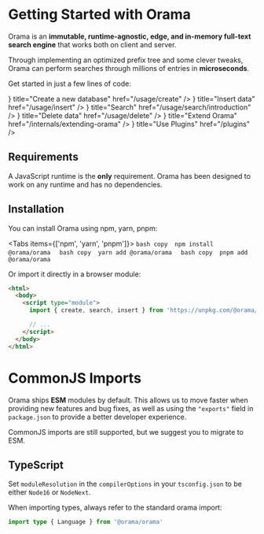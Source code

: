 
# Getting Started with Orama

Orama is an **immutable, runtime-agnostic, edge, and in-memory full-text search engine** that works both on client and server.

Through implementing an optimized prefix tree and some clever tweaks, Orama can perform searches through millions of entries in **microseconds**.

Get started in just a few lines of code:

<Cards>
  <Card
    icon={<BsDatabaseFillAdd style={{ width: 22, height: 22 }} />}
    title="Create a new database"
    href="/usage/create"
  />
  <Card
    icon={<AiFillFileAdd style={{ width: 22, height: 22 }} />}
    title="Insert data"
    href="/usage/insert"
  />
  <Card
    icon={<AiOutlineSearch style={{ width: 22, height: 22 }} />}
    title="Search"
    href="/usage/search/introduction"
  />
  <Card
    icon={<AiFillDelete style={{ width: 22, height: 22 }} />}
    title="Delete data"
    href="/usage/delete"
  />
  <Card
    icon={<BsCodeSlash style={{ width: 22, height: 22 }} />}
    title="Extend Orama"
    href="/internals/extending-orama"
  />
  <Card
    icon={<BsPlugin style={{ width: 22, height: 22 }} />}
    title="Use Plugins"
    href="/plugins"
  />
</Cards>

## Requirements

A JavaScript runtime is the **only** requirement. Orama has been designed to work on any runtime and has no dependencies.

## Installation

You can install Orama using npm, yarn, pnpm:

<Tabs items={['npm', 'yarn', 'pnpm']}>
  <Tab>
    ```bash copy 
    npm install @orama/orama 
    ```
  </Tab>
  <Tab>
    ```bash copy 
    yarn add @orama/orama 
    ```
  </Tab>
  <Tab>
    ```bash copy 
    pnpm add @orama/orama 
    ```
  </Tab>
</Tabs>

Or import it directly in a browser module:

```html copy
<html>
  <body>
    <script type="module">
      import { create, search, insert } from 'https://unpkg.com/@orama/orama@latest/dist/index.js'

      // ...
    </script>
  </body>
</html>
```

# CommonJS Imports

Orama ships **ESM** modules by default. This allows us to move faster when providing new features and bug fixes, as well as using the `"exports"` field in `package.json` to provide a better developer experience.

CommonJS imports are still supported, but we suggest you to migrate to ESM.

## TypeScript

Set `moduleResolution` in the `compilerOptions` in your `tsconfig.json` to be either `Node16` or `NodeNext`.

When importing types, always refer to the standard orama import:

```ts copy
import type { Language } from '@orama/orama'
```

